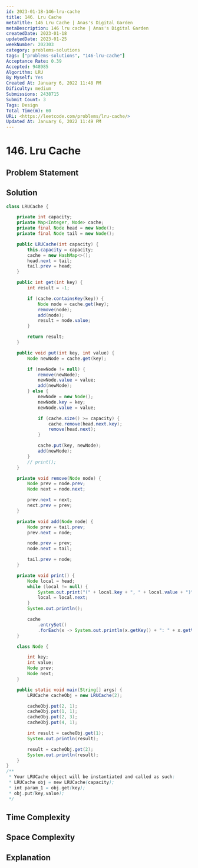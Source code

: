 ```yaml
---
id: 2023-01-18-146-lru-cache
title: 146. Lru Cache
metaTitle: 146 Lru Cache | Anas's Digital Garden
metaDescription: 146 lru cache | Anas's Digital Garden
createdDate: 2023-01-18
updatedDate: 2023-01-25
weekNumber: 202303
category: problems-solutions
tags: ["problems-solutions", "146-lru-cache"]
Acceptance Rate: 0.39
Accepted: 948985
Algorithm: LRU
By Myself: Yes
Created At: January 6, 2022 11:48 PM
Dificulty: medium
Submissions: 2438715
Submit Count: 3
Tags: Design
Total Time(m): 60
URL: <https://leetcode.com/problems/lru-cache/>
Updated At: January 6, 2022 11:49 PM
---
```


# 146. Lru Cache

## Problem Statement

## Solution

```java
class LRUCache {

    private int capacity;
    private Map<Integer, Node> cache;
    private final Node head = new Node();
    private final Node tail = new Node();

    public LRUCache(int capacity) {
        this.capacity = capacity;
        cache = new HashMap<>();
        head.next = tail;
        tail.prev = head;
    }

    public int get(int key) {
        int result = -1;

        if (cache.containsKey(key)) {
            Node node = cache.get(key);
            remove(node);
            add(node);
            result = node.value;
        }

        return result;
    }

    public void put(int key, int value) {
        Node newNode = cache.get(key);

        if (newNode != null) {
            remove(newNode);
            newNode.value = value;
            add(newNode);
        } else {
            newNode = new Node();
            newNode.key = key;
            newNode.value = value;

            if (cache.size() >= capacity) {
                cache.remove(head.next.key);
                remove(head.next);
            }

            cache.put(key, newNode);
            add(newNode);
        }
        // print();
    }

    private void remove(Node node) {
        Node prev = node.prev;
        Node next = node.next;

        prev.next = next;
        next.prev = prev;
    }

    private void add(Node node) {
        Node prev = tail.prev;
        prev.next = node;

        node.prev = prev;
        node.next = tail;

        tail.prev = node;
    }

    private void print() {
        Node local = head;
        while (local != null) {
            System.out.print("(" + local.key + ", " + local.value + ")");
            local = local.next;
        }
        System.out.println();

        cache
            .entrySet()
            .forEach(x -> System.out.println(x.getKey() + ": " + x.getValue().key + ": " + x.getValue().value));
    }

    class Node {

        int key;
        int value;
        Node prev;
        Node next;
    }

    public static void main(String[] args) {
        LRUCache cacheObj = new LRUCache(2);

        cacheObj.put(2, 1);
        cacheObj.put(1, 1);
        cacheObj.put(2, 3);
        cacheObj.put(4, 1);

        int result = cacheObj.get(1);
        System.out.println(result);

        result = cacheObj.get(2);
        System.out.println(result);
    }
}
/**
 * Your LRUCache object will be instantiated and called as such:
 * LRUCache obj = new LRUCache(capacity);
 * int param_1 = obj.get(key);
 * obj.put(key,value);
 */
```

## Time Complexity

## Space Complexity

## Explanation
